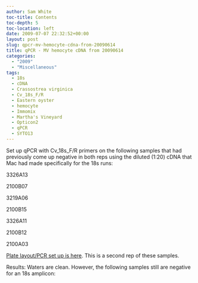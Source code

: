 ```yaml
---
author: Sam White
toc-title: Contents
toc-depth: 5
toc-location: left
date: 2009-07-07 22:32:52+00:00
layout: post
slug: qpcr-mv-hemocyte-cdna-from-20090614
title: qPCR - MV hemocyte cDNA from 20090614
categories:
  - "2009"
  - "Miscellaneous"
tags:
  - 18s
  - cDNA
  - Crassostrea virginica
  - Cv_18s_F/R
  - Eastern oyster
  - hemocyte
  - Immomix
  - Martha's Vineyard
  - Opticon2
  - qPCR
  - SYTO13
---
```


Set up qPCR with Cv_18s_F/R primers on the following samples that had previously come up negative in both reps using the diluted (1:20) cDNA that Mac had made specifically for the 18s runs:

3326A13

2100B07

3219A06

2100B15

3326A11

2100B12

2100A03

[Plate layout/PCR set up is here](https://eagle.fish.washington.edu/Arabidopsis/Notebook%20Workup%20Files/20090706-01.jpg). This is a second rep of these samples.

Results: Waters are clean. However, the following samples still are negative for an 18s amplicon:
